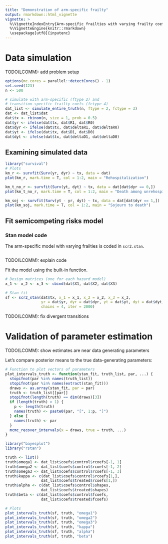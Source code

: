 ```yaml
---
title: "Demonstration of arm-specific frailty"
output: rmarkdown::html_vignette
vignette: >
  %\VignetteIndexEntry{Arm-specific frailties with varying frailty coefficients}
  %\VignetteEngine{knitr::rmarkdown}
  \usepackage[utf8]{inputenc}
---
```


# Data simulation

TODO(LCOMM): add problem setup

```r
options(mc.cores = parallel::detectCores() - 1)
set.seed(123)
n <- 500

# simulate with arm-specific (ftype 2) and 
# transition-specific frailty coefs (fctype 4)
dat_list <- simulate_entire_truth(n, ftype = 2, fctype = 3)
dat <- dat_list$dat
dat$tx <- rbinom(n, size = 1, prob = 0.5)
dat$yr <- ifelse(dat$tx, dat$R1, dat$R0)
dat$dyr <- ifelse(dat$tx, dat$deltaR1, dat$deltaR0)
dat$yt <- ifelse(dat$tx, dat$D1, dat$D0)
dat$dyt <- ifelse(dat$tx, dat$deltaD1, dat$deltaD0)
```

## Examining simulated data

```r
library("survival")
# Plots
km_r <- survfit(Surv(yr, dyr) ~ tx, data = dat)
plot(km_r, mark.time = T, col = 1:2, main = "Rehospitalization")

km_t_no_r <- survfit(Surv(yt, dyt) ~ tx, data = dat[dat$dyr == 0,])
plot(km_t_no_r, mark.time = T, col = 1:2, main = "Death among unrehospitalized")

km_soj <- survfit(Surv(yt - yr, dyt) ~ tx, data = dat[dat$dyr == 1,])
plot(km_soj, mark.time = T, col = 1:2, main = "Sojourn to death")
```

## Fit semicompeting risks model

### Stan model code

The arm-specific model with varying frailties is coded in `scr2.stan`.

```r
```
TODO(LCOMM): explain code

Fit the model using the built-in function.
```r
# Design matrices (one for each hazard model)
x_1 <- x_2 <- x_3 <- cbind(dat$X1, dat$X2, dat$X3)

# Stan fit
sf <- scr2_stan(dat$tx, x_1 = x_1, x_2 = x_2, x_3 = x_3, 
                yr = dat$yr, dyr = dat$dyr, yt = dat$yt, dyt = dat$dyt,
                chains = 4, iter = 2000)
```

TODO(LCOMM): fix divergent transitions

# Validation of parameter estimation

TODO(LCOMM): show estimates are near data generating parameters

Let's compare posterior means to the true data-generating parameters:
```r
# Function to plot vectors of parameters
plot_intervals_truth <- function(stan_fit, truth_list, par, ...) {
  stopifnot(par %in% names(truth_list))
  stopifnot(par %in% names(extract(stan_fit)))
  draws <- as.array(stan_fit, par = par)
  truth <- truth_list[[par]]
  stopifnot(length(truth) == dim(draws)[3])
  if (length(truth) > 1) {
    p <- length(truth)
    names(truth) <- paste0(par, "[", 1:p, "]")
  } else {
    names(truth) <- par
  }
  mcmc_recover_intervals(x = draws, true = truth, ...)
}
```

```r
library("bayesplot")
library("rstan")

truth <- list()
truth$omega1 <- dat_list$coefs$control$rcoefs[-1, 1]
truth$omega2 <- dat_list$coefs$control$rcoefs[-1, 2]
truth$omega3 <- dat_list$coefs$control$rcoefs[-1, 3]
truth$kappa <- c(dat_list$coefs$control$rcoefs[1,],
                dat_list$coefs$treated$rcoefs[1,])
truth$alpha <- c(dat_list$coefs$control$shapes,
                dat_list$coefs$treated$shapes)
truth$beta <- c(dat_list$coefs$control$fcoefs,
                dat_list$coefs$treated$fcoefs)

# Plots
plot_intervals_truth(sf, truth, "omega1")
plot_intervals_truth(sf, truth, "omega2")
plot_intervals_truth(sf, truth, "omega3")
plot_intervals_truth(sf, truth, "kappa")
plot_intervals_truth(sf, truth, "alpha")
plot_intervals_truth(sf, truth, "beta")
```

